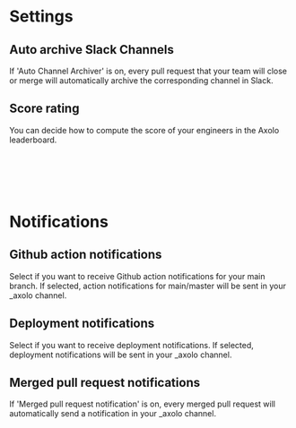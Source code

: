 # Settings

## Auto archive Slack Channels
If 'Auto Channel Archiver' is on, every pull request that your team will close or merge
will automatically archive the corresponding channel in Slack.

## Score rating
You can decide how to compute the score of your engineers in the Axolo leaderboard. 

<br></br>
<br></br>
# Notifications
## Github action notifications
Select if you want to receive Github action notifications for your main branch. If selected, action notifications for main/master will be sent in your _axolo channel. 

## Deployment notifications
Select if you want to receive deployment notifications. If selected, deployment notifications will be sent in your _axolo channel. 

## Merged pull request notifications
If 'Merged pull request notification' is on, every merged pull request will automatically
send a notification in your  _axolo channel.
